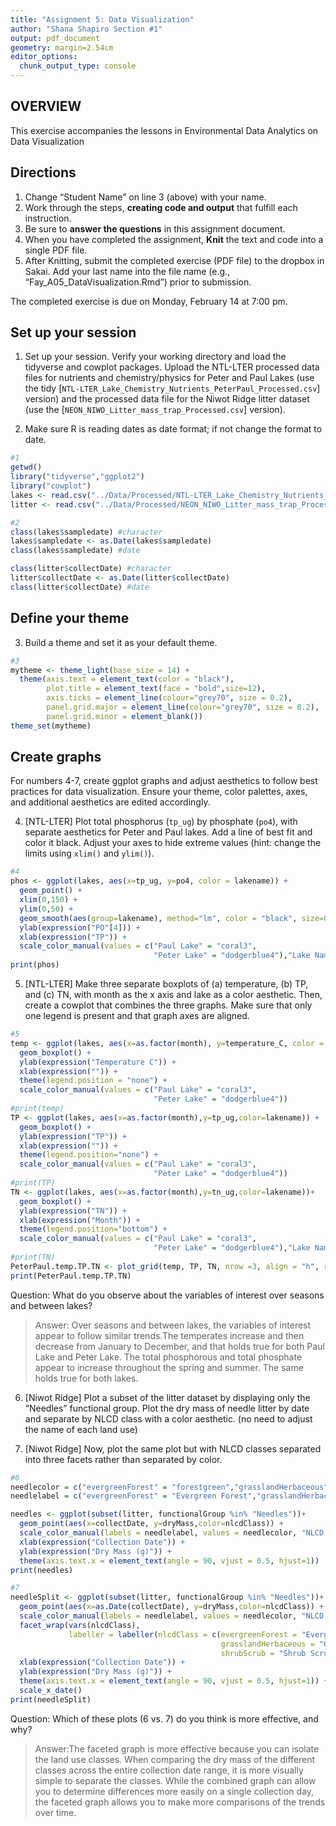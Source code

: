 ```yaml
---
title: "Assignment 5: Data Visualization"
author: "Shana Shapiro Section #1"
output: pdf_document
geometry: margin=2.54cm
editor_options: 
  chunk_output_type: console
---
```


## OVERVIEW

This exercise accompanies the lessons in Environmental Data Analytics on Data Visualization 

## Directions
1. Change "Student Name" on line 3 (above) with your name.
2. Work through the steps, **creating code and output** that fulfill each instruction.
3. Be sure to **answer the questions** in this assignment document.
4. When you have completed the assignment, **Knit** the text and code into a single PDF file.
5. After Knitting, submit the completed exercise (PDF file) to the dropbox in Sakai. Add your last name into the file name (e.g., "Fay_A05_DataVisualization.Rmd") prior to submission.

The completed exercise is due on Monday, February 14 at 7:00 pm.



## Set up your session 
1. Set up your session. Verify your working directory and load the tidyverse 
and cowplot packages. Upload the NTL-LTER processed data files for nutrients 
and chemistry/physics for Peter and Paul Lakes (use the tidy 
[`NTL-LTER_Lake_Chemistry_Nutrients_PeterPaul_Processed.csv`] version) and 
the processed data file for the Niwot Ridge litter dataset (use the [`NEON_NIWO_Litter_mass_trap_Processed.csv`] version). 

2. Make sure R is reading dates as date format; if not change the format to date.

```r
#1 
getwd()
library("tidyverse","ggplot2")
library("cowplot")
lakes <- read.csv("../Data/Processed/NTL-LTER_Lake_Chemistry_Nutrients_PeterPaul_Processed.csv")
litter <- read.csv("../Data/Processed/NEON_NIWO_Litter_mass_trap_Processed.csv")

#2
class(lakes$sampledate) #character
lakes$sampledate <- as.Date(lakes$sampledate)
class(lakes$sampledate) #date 

class(litter$collectDate) #character 
litter$collectDate <- as.Date(litter$collectDate)
class(litter$collectDate) #date 
```
## Define your theme
3. Build a theme and set it as your default theme.

```r
#3
mytheme <- theme_light(base_size = 14) +
  theme(axis.text = element_text(color = "black"), 
        plot.title = element_text(face = "bold",size=12),
        axis.ticks = element_line(colour="grey70", size = 0.2),
        panel.grid.major = element_line(colour="grey70", size = 0.2),
        panel.grid.minor = element_blank())
theme_set(mytheme)
```

## Create graphs
For numbers 4-7, create ggplot graphs and adjust aesthetics to follow best practices for data visualization. Ensure your theme, color palettes, axes, and additional aesthetics are edited accordingly.

4. [NTL-LTER] Plot total phosphorus (`tp_ug`) by phosphate (`po4`), with separate aesthetics for Peter and Paul lakes. Add a line of best fit and color it black. Adjust your axes to hide extreme values (hint: change the limits using `xlim()` and `ylim()`).

```r
#4
phos <- ggplot(lakes, aes(x=tp_ug, y=po4, color = lakename)) + 
  geom_point() +
  xlim(0,150) + 
  ylim(0,50) +
  geom_smooth(aes(group=lakename), method="lm", color = "black", size=0.5) +
  ylab(expression("PO"[4])) + 
  xlab(expression("TP")) +
  scale_color_manual(values = c("Paul Lake" = "coral3",
                                "Peter Lake" = "dodgerblue4"),"Lake Name")
print(phos)

```


5. [NTL-LTER] Make three separate boxplots of (a) temperature, (b) TP, and (c) TN, with month as the x axis and lake as a color aesthetic. Then, create a cowplot that combines the three graphs. Make sure that only one legend is present and that graph axes are aligned.

```r
#5
temp <- ggplot(lakes, aes(x=as.factor(month), y=temperature_C, color = lakename)) + 
  geom_boxplot() + 
  ylab(expression("Temperature C")) +
  xlab(expression("")) + 
  theme(legend.position = "none") +
  scale_color_manual(values = c("Paul Lake" = "coral3",
                                "Peter Lake" = "dodgerblue4"))
#print(temp)
TP <- ggplot(lakes, aes(x=as.factor(month),y=tp_ug,color=lakename)) + 
  geom_boxplot() + 
  ylab(expression("TP")) +
  xlab(expression("")) + 
  theme(legend.position="none") +
  scale_color_manual(values = c("Paul Lake" = "coral3",
                                "Peter Lake" = "dodgerblue4"))
#print(TP)
TN <- ggplot(lakes, aes(x=as.factor(month),y=tn_ug,color=lakename))+
  geom_boxplot() + 
  ylab(expression("TN")) +
  xlab(expression("Month")) +
  theme(legend.position="bottom") +
  scale_color_manual(values = c("Paul Lake" = "coral3",
                                "Peter Lake" = "dodgerblue4"),"Lake Name")
#print(TN)
PeterPaul.temp.TP.TN <- plot_grid(temp, TP, TN, nrow =3, align = "h", rel_heights = c(1.25,1))
print(PeterPaul.temp.TP.TN)
```

Question: What do you observe about the variables of interest over seasons and between lakes? 

> Answer: Over seasons and between lakes, the variables of interest appear to follow similar trends.The temperates increase and then decrease from January to December, and that holds true for both Paul Lake and Peter Lake. The total phosphorous and total phosphate appear to increase throughout the spring and summer. The same holds true for both lakes.   

6. [Niwot Ridge] Plot a subset of the litter dataset by displaying only the "Needles" functional group. Plot the dry mass of needle litter by date and separate by NLCD class with a color aesthetic. (no need to adjust the name of each land use)

7. [Niwot Ridge] Now, plot the same plot but with NLCD classes separated into three facets rather than separated by color. 

```r
#6
needlecolor = c("evergreenForest" = "forestgreen","grasslandHerbaceous" = "goldenrod2","shrubScrub" = "skyblue4")
needlelabel = c("evergreenForest" = "Evergreen Forest","grasslandHerbaceous" = "Grassland Herbaceous","shrubScrub" = "Shrub Scrub")

needles <- ggplot(subset(litter, functionalGroup %in% "Needles"))+
  geom_point(aes(x=collectDate, y=dryMass,color=nlcdClass)) +
  scale_color_manual(labels = needlelabel, values = needlecolor, "NLCD Class") +
  xlab(expression("Collection Date")) + 
  ylab(expression("Dry Mass (g)")) + 
  theme(axis.text.x = element_text(angle = 90, vjust = 0.5, hjust=1))
print(needles)

#7
needleSplit <- ggplot(subset(litter, functionalGroup %in% "Needles"))+
  geom_point(aes(x=as.Date(collectDate), y=dryMass,color=nlcdClass)) +
  scale_color_manual(labels = needlelabel, values = needlecolor, "NLCD Class") +
  facet_wrap(vars(nlcdClass),
             labeller = labeller(nlcdClass = c(evergreenForest = "Evergreen Forest",
                                               grasslandHerbaceous = "Grassland Herbaceous",
                                               shrubScrub = "Shrub Scrub"))) + 
  xlab(expression("Collection Date")) + 
  ylab(expression("Dry Mass (g)")) + 
  theme(axis.text.x = element_text(angle = 90, vjust = 0.5, hjust=1)) + 
  scale_x_date()
print(needleSplit)

```
Question: Which of these plots (6 vs. 7) do you think is more effective, and why? 

> Answer:The faceted graph is more effective because you can isolate the land use classes. When comparing the dry mass of the different classes across the entire collection date range, it is more visually simple to separate the classes. While the combined graph can allow you to determine differences more easily on a single collection day, the faceted graph allows you to make more comparisons of the trends over time. 
